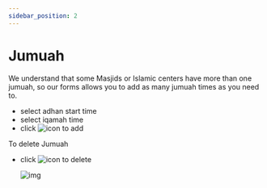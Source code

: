 ```yaml
---
sidebar_position: 2
---
```


# Jumuah

We understand that some Masjids or Islamic centers have more than one jumuah, so our forms allows you to add as many jumuah times as you need to.

- select adhan start time
- select iqamah time
- click ![icon](/static/icons/add.svg#icon) to add

To delete Jumuah

- click ![icon](/static/icons/trash.svg#icon) to delete

  ![img](img/jumuah.png)
